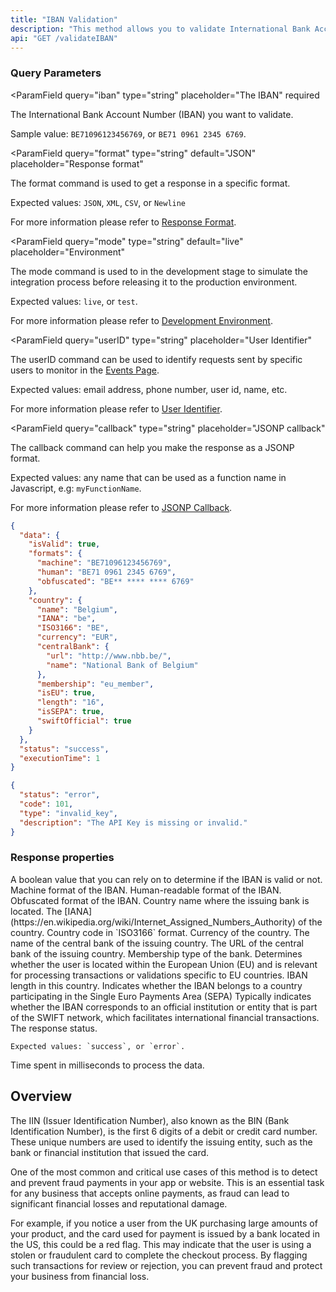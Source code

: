 ```yaml
---
title: "IBAN Validation"
description: "This method allows you to validate International Bank Account Numbers (IBANs) and retrieve additional information about the country associated with the IBAN"
api: "GET /validateIBAN"
---
```


### Query Parameters

<ParamField
  query="iban"
  type="string"
  placeholder="The IBAN"
  required
>
  The International Bank Account Number (IBAN) you want to validate.

Sample value: `BE71096123456769`, or `BE71 0961 2345 6769`.

</ParamField>

<ParamField
  query="format"
  type="string"
  default="JSON"
  placeholder="Response format"
>
  The format command is used to get a response in a specific format.

Expected values: `JSON`, `XML`, `CSV`, or `Newline`

For more information please refer to [Response Format](/options/response-format).

</ParamField>

<ParamField
  query="mode"
  type="string"
  default="live"
  placeholder="Environment"
>
  The mode command is used to in the development stage to simulate the integration process before releasing it to the production environment.

Expected values: `live`, or `test`.

For more information please refer to [Development Environment](/options/development-environment).

</ParamField>

<ParamField
  query="userID"
  type="string"
  placeholder="User Identifier"
>
  The userID command can be used to identify requests sent by specific users to monitor in the [Events Page](/dashboard-guides/monitoring-capabilities/real-time-threat-monitoring).

Expected values: email address, phone number, user id, name, etc.

For more information please refer to [User Identifier](/options/user-identifier).

</ParamField>

<ParamField
  query="callback"
  type="string"
  placeholder="JSONP callback"
>
  The callback command can help you make the response as a JSONP format.

Expected values: any name that can be used as a function name in Javascript, e.g: `myFunctionName`.

For more information please refer to [JSONP Callback](/options/jsonp-callback).

</ParamField>

<ResponseExample>

```json Success
{
  "data": {
    "isValid": true,
    "formats": {
      "machine": "BE71096123456769",
      "human": "BE71 0961 2345 6769",
      "obfuscated": "BE** **** **** 6769"
    },
    "country": {
      "name": "Belgium",
      "IANA": "be",
      "ISO3166": "BE",
      "currency": "EUR",
      "centralBank": {
        "url": "http://www.nbb.be/",
        "name": "National Bank of Belgium"
      },
      "membership": "eu_member",
      "isEU": true,
      "length": "16",
      "isSEPA": true,
      "swiftOfficial": true
    }
  },
  "status": "success",
  "executionTime": 1
}
```

```json Error
{
  "status": "error",
  "code": 101,
  "type": "invalid_key",
  "description": "The API Key is missing or invalid."
}
```

</ResponseExample>

### Response properties

<ResponseField name="data" type="object" required>
  <Expandable title="properties" defaultOpen={true}>
    <ResponseField name="isValid" type="boolean" required>
      A boolean value that you can rely on to determine if the IBAN is valid or not.
    </ResponseField>
    <ResponseField name="formats" type="object" required>
        <Expandable title="properties" defaultOpen={true}>
            <ResponseField name="machine" type="string" required>
            Machine format of the IBAN.
            </ResponseField>
            <ResponseField name="human" type="string" required>
            Human-readable format of the IBAN.
            </ResponseField>
            <ResponseField name="obfuscated" type="string" required>
            Obfuscated format of the IBAN.
            </ResponseField>
        </Expandable>
    </ResponseField>
    <ResponseField name="country" type="object" required>
        <Expandable title="properties" defaultOpen={true}>
            <ResponseField name="name" type="string" required>
            Country name where the issuing bank is located.
            </ResponseField>
            <ResponseField name="IANA" type="string" required>
            The [IANA](https://en.wikipedia.org/wiki/Internet_Assigned_Numbers_Authority) of the country.
            </ResponseField>
            <ResponseField name="ISO3166" type="string" required>
            Country code in `ISO3166` format.
            </ResponseField>
            <ResponseField name="currency" type="string" required>
            Currency of the country.
            </ResponseField>
            <ResponseField name="centralBank" type="string" required>
                <Expandable title="properties" defaultOpen={true}>
                    <ResponseField name="name" type="string" required>
                    The name of the central bank of the issuing country.
                    </ResponseField>
                    <ResponseField name="url" type="string" required>
                    The URL of the central bank of the issuing country.
                    </ResponseField>
                </Expandable>
            </ResponseField>
            <ResponseField name="membership" type="string" required>
            Membership type of the bank.
            </ResponseField>
            <ResponseField name="isEU" type="boolean" required>
            Determines whether the user is located within the European Union (EU) and is relevant for processing transactions or validations specific to EU countries.
            </ResponseField>
            <ResponseField name="length" type="string" required>
            IBAN length in this country.
            </ResponseField>
            <ResponseField name="isSEPA" type="boolean" required>
            Indicates whether the IBAN belongs to a country participating in the Single Euro Payments Area (SEPA)
            </ResponseField>
            <ResponseField name="swiftOfficial" type="boolean" required>
            Typically indicates whether the IBAN corresponds to an official institution or entity that is part of the SWIFT network, which facilitates international financial transactions.
            </ResponseField>
        </Expandable>
    </ResponseField>

  </Expandable>
  <ResponseField name="status" type="string" required>
    The response status.

    Expected values: `success`, or `error`.

  </ResponseField>
  <ResponseField name="executionTime" type="integer" required>
    Time spent in milliseconds to process the data.
  </ResponseField>
</ResponseField>

## Overview

The IIN (Issuer Identification Number), also known as the BIN (Bank Identification Number), is the first 6 digits of a debit or credit card number. These unique numbers are used to identify the issuing entity, such as the bank or financial institution that issued the card.

One of the most common and critical use cases of this method is to detect and prevent fraud payments in your app or website. This is an essential task for any business that accepts online payments, as fraud can lead to significant financial losses and reputational damage.

For example, if you notice a user from the UK purchasing large amounts of your product, and the card used for payment is issued by a bank located in the US, this could be a red flag. This may indicate that the user is using a stolen or fraudulent card to complete the checkout process. By flagging such transactions for review or rejection, you can prevent fraud and protect your business from financial loss.
